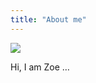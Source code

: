 ```yaml
---
title: "About me"
---
```


::: grid
::: g-col-6
![](img/Headshot.jpg)
:::
:::

::: g-col-6
Hi, I am Zoe ...
:::
